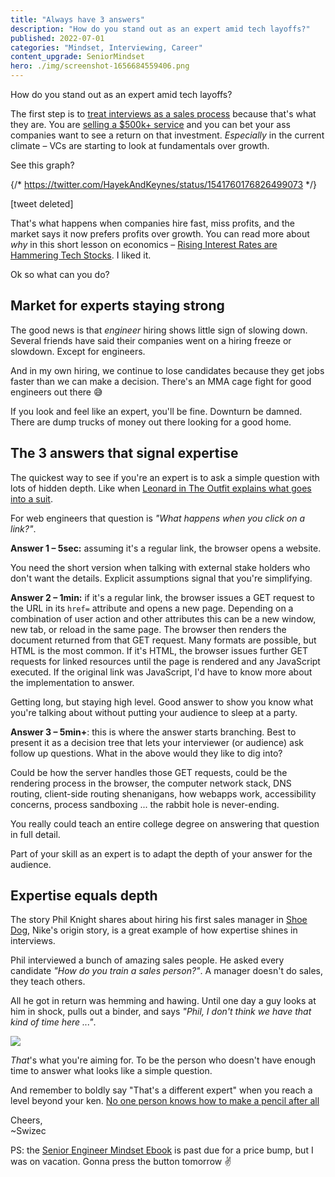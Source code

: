 ```yaml
---
title: "Always have 3 answers"
description: "How do you stand out as an expert amid tech layoffs?"
published: 2022-07-01
categories: "Mindset, Interviewing, Career"
content_upgrade: SeniorMindset
hero: ./img/screenshot-1656684559406.png
---
```


How do you stand out as an expert amid tech layoffs?

The first step is to [treat interviews as a sales process](https://swizec.com/blog/youre-not-asking-for-a-job-youre-selling-a-service/) because that's what they are. You are [selling a $500k+ service](https://swizec.com/blog/what-if-engineers-were-paid-like-athletes/) and you can bet your ass companies want to see a return on that investment. _Especially_ in the current climate – VCs are starting to look at fundamentals over growth.

See this graph?

{/* https://twitter.com/HayekAndKeynes/status/1541760176826499073 */}

\[tweet deleted\]

That's what happens when companies hire fast, miss profits, and the market says it now prefers profits over growth. You can read more about _why_ in this short lesson on economics – [Rising Interest Rates are Hammering Tech Stocks](https://fullstackeconomics.com/rising-interest-rates-are-hammering-tech-stocks/). I liked it.

Ok so what can you do?

## Market for experts staying strong

The good news is that _engineer_ hiring shows little sign of slowing down. Several friends have said their companies went on a hiring freeze or slowdown. Except for engineers.

And in my own hiring, we continue to lose candidates because they get jobs faster than we can make a decision. There's an MMA cage fight for good engineers out there 😅

If you look and feel like an expert, you'll be fine. Downturn be damned. There are dump trucks of money out there looking for a good home.

## The 3 answers that signal expertise

The quickest way to see if you're an expert is to ask a simple question with lots of hidden depth. Like when [Leonard in The Outfit explains what goes into a suit](https://swizec.com/blog/a-lesson-on-expertise-from-a-great-mafia-movie/).

For web engineers that question is _"What happens when you click on a link?"_.

**Answer 1 – 5sec:** assuming it's a regular link, the browser opens a website.

You need the short version when talking with external stake holders who don't want the details. Explicit assumptions signal that you're simplifying.

**Answer 2 – 1min:** if it's a regular link, the browser issues a GET request to the URL in its `href=` attribute and opens a new page. Depending on a combination of user action and other attributes this can be a new window, new tab, or reload in the same page. The browser then renders the document returned from that GET request. Many formats are possible, but HTML is the most common. If it's HTML, the browser issues further GET requests for linked resources until the page is rendered and any JavaScript executed. If the original link was JavaScript, I'd have to know more about the implementation to answer.

Getting long, but staying high level. Good answer to show you know what you're talking about without putting your audience to sleep at a party.

**Answer 3 – 5min+**: this is where the answer starts branching. Best to present it as a decision tree that lets your interviewer (or audience) ask follow up questions. What in the above would they like to dig into?

Could be how the server handles those GET requests, could be the rendering process in the browser, the computer network stack, DNS routing, client-side routing shenanigans, how webapps work, accessibility concerns, process sandboxing ... the rabbit hole is never-ending.

You really could teach an entire college degree on answering that question in full detail.

Part of your skill as an expert is to adapt the depth of your answer for the audience.

## Expertise equals depth

The story Phil Knight shares about hiring his first sales manager in [Shoe Dog](https://en.wikipedia.org/wiki/Shoe_Dog), Nike's origin story, is a great example of how expertise shines in interviews.

Phil interviewed a bunch of amazing sales people. He asked every candidate _"How do you train a sales person?"_. A manager doesn't do sales, they teach others.

All he got in return was hemming and hawing. Until one day a guy looks at him in shock, pulls out a binder, and says _"Phil, I don't think we have that kind of time here ..."_.

![](giphy:nicolas_cage_point)

_That_'s what you're aiming for. To be the person who doesn't have enough time to answer what looks like a simple question.

And remember to boldly say "That's a different expert" when you reach a level beyond your ken. [No one person knows how to make a pencil after all](https://oll.libertyfund.org/title/read-i-pencil-my-family-tree-as-told-to-leonard-e-read-dec-1958)

Cheers,<br/>
~Swizec

PS: the [Senior Engineer Mindset Ebook](https://swizec.com/senior-mindset/) is past due for a price bump, but I was on vacation. Gonna press the button tomorrow ✌️
